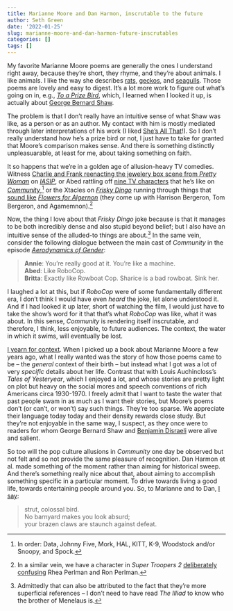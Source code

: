 ```yaml
---
title: Marianne Moore and Dan Harmon, inscrutable to the future
author: Seth Green
date: '2022-01-25'
slug: marianne-moore-and-dan-harmon-future-inscrutables
categories: []
tags: []
---
```


My favorite Marianne Moore poems are generally the ones I understand right away, because they're short, they rhyme, and they're about animals. I like animals. I like the way she describes [rats](https://www.poetryfoundation.org/poetrymagazine/browse?contentId=13107), [geckos](https://www.poetrynook.com/poem/chameleon-1), and [seagulls](https://poets.org/poem/talisman). Those poems are lovely and easy to digest. It's a lot more work to figure out what's going on in, e.g., [_To a Prize Bird_](https://www.poetrynook.com/poem/prize-bird), which, I learned when I looked it up, is actually about [George Bernard Shaw](https://moore123.com/2011/11/09/george-bernard-shaw-prize-bird-j-b-kerfoot/). 

The problem is that I don't really have an intuitive sense of what Shaw was like, as a person or as an author. My contact with him is mostly mediated through later interpretations of his work (I liked [She's All That](https://en.wikipedia.org/wiki/She%27s_All_That)!). So I don't really understand how he's a prize bird or not, I just have to take for granted that Moore's comparison makes sense. And there is something distinctly unpleasuarable, at least for me, about taking something on faith.

It so happens that we're in a golden age of allusion-heavy TV comedies. Witness [Charlie and Frank reenacting the jewelery box scene from _Pretty Woman_](https://www.bustle.com/p/all-the-rom-com-references-in-the-its-always-sunny-season-14-premiere-18800834) on [_IASIP_](https://en.wikipedia.org/wiki/It%27s_Always_Sunny_in_Philadelphia), or Abed rattling off [nine TV characters](https://tvtropes.org/pmwiki/pmwiki.php/Recap/CommunityS2E19CriticalFilmStudies) that he's like on [_Community_](https://en.wikipedia.org/wiki/It%27s_Always_Sunny_in_Philadelphia),^[In order: Data, Johnny Five, Mork, HAL, KITT, K-9, Woodstock and/or Snoopy, and Spock.] or the Xtacles on [_Frisky Dingo_](https://en.wikipedia.org/wiki/Frisky_Dingo) running through things that [sound like](https://www.youtube.com/watch?v=MjQUIxPXuXQ) [_Flowers for Algernon_](https://en.wikipedia.org/wiki/Flowers_for_Algernon) (they come up with Harrison Bergeron, Tom Bergeron, and Agamemnon).^[In a similar vein, we have a character in _Super Troopers 2_ [deliberately confusing](https://www.youtube.com/watch?v=GfeC2HxziqI) Rhea Perlman and Ron Perlman.] 

Now, the thing I love about that _Frisky Dingo_ joke because is that it manages to be both incredibly dense and also stupid beyond belief; but I also have an intuitive sense of the alluded-to things are about.^[Admittedly that can also be attributed to the fact that they're more superficial references -- I don't need to have read _The Illiad_ to know who the brother of Menelaus is.] In the same vein, consider the following dialogue between the main cast of _Community_ in the episode [_Aerodynamics of Gender_](https://www.imdb.com/title/tt1640872/quotes/qt3100365):

> | **Annie**: You're really good at it. You're like a machine.
> | **Abed**: Like RoboCop.
> | **Britta**: Exactly like Rowboat Cop. Sharice is a bad rowboat. Sink her.

I laughed a lot at this, but if _RoboCop_ were of some fundamentally different era, I don't think I would have even _heard_ the joke, let alone understood it. And if I had looked it up later, short of watching the film, I would just have to take the show's word for it that that's what _RoboCop_ was like, what it was about. In this sense, _Community_ is rendering itself inscrutable, and therefore, I think, less enjoyable, to future audiences. The context, the water in which it swims, will eventually be lost.

[I yearn for context](https://setharielgreen.com/2020/05/25/the-pleasure-of-the-appendices-of-the-lord-of-the-rings/). When I picked up a book about Marianne Moore a few years ago, what I really wanted was the story of how those poems came to be -- the _general_ context of their birth -- but instead what I got was a lot of very _specific_ details about her life.  Contrast that with Louis Auchincloss's _Tales of Yesteryear_, which I enjoyed a lot, and whose stories are pretty light on plot but heavy on the social mores and speech conventions of rich Americans circa 1930-1970. I freely admit that I want to taste the water that past people swam in as much as I want their stories, but Moore's poems don't (or can't, or won't) say such things. They're too sparse. We appreciate their language today today and their density rewards close study. But they're not enjoyable in the same way, I suspect, as they once were to readers for whom George Bernard Shaw and [Benjamin Disraeli](https://blakeleitchpoetry.com/2019/05/14/perspective-to-a-strategist-by-marianne-moore/) were alive and salient.

So too will the pop culture allusions in _Community_ one day be observed but not felt and so not provide the same pleasure of recognition. Dan Harmon et al. made something of the moment rather than aiming for historical sweep. And there's something really nice about that, about aiming to accomplish something specific in a particular moment. To drive towards living a good life, towards entertaining people around you. So, to Marianne and to Dan, [I say](https://www.poetrynook.com/poem/prize-bird):

> | strut, colossal bird.
> | No barnyard makes you look absurd;
> | your brazen claws are staunch against defeat.

>


